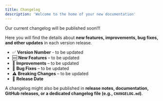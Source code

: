 ```yaml
---
title: Changelog
description: 'Welcome to the home of your new documentation'
---
```


Our current changelog will be published soon!!!


Here you will find the details about **new features, improvements, bug fixes, and other updates** in each version release.  
 
- ✅ **Version Number** - to be updated 
- 🆕 **New Features** –   to be updated
- 🔧 **Improvements** – to be updated  
- 🐞 **Bug Fixes** – to be updated 
- ⚠️ **Breaking Changes** – to be updated 
- 📅 **Release Date**    

A changelog might also be published in **release notes, documentation, GitHub releases, or a dedicated changelog file (e.g., `CHANGELOG.md`)**. 